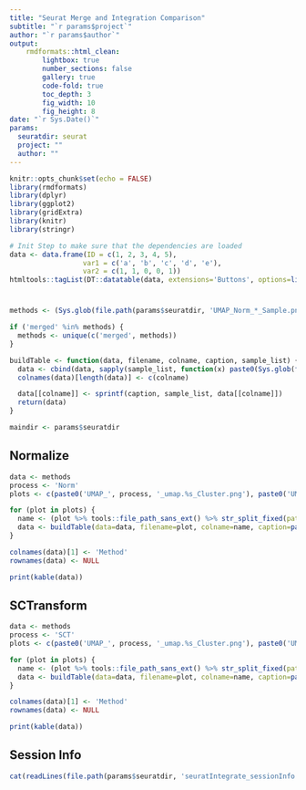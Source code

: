 ```yaml
---
title: "Seurat Merge and Integration Comparison"
subtitle: "`r params$project`"
author: "`r params$author`"
output:
    rmdformats::html_clean:
        lightbox: true
        number_sections: false
        gallery: true
        code-fold: true
        toc_depth: 3
        fig_width: 10
        fig_height: 8
date: "`r Sys.Date()`"
params:
  seuratdir: seurat
  project: ""
  author: ""
---
```

<style>
table {
  white-space: nowrap;
}
</style>

```r
knitr::opts_chunk$set(echo = FALSE)
library(rmdformats)
library(dplyr)
library(ggplot2)
library(gridExtra)
library(knitr)
library(stringr)
```

```r
# Init Step to make sure that the dependencies are loaded
data <- data.frame(ID = c(1, 2, 3, 4, 5),
                  var1 = c('a', 'b', 'c', 'd', 'e'),
                  var2 = c(1, 1, 0, 0, 1))
htmltools::tagList(DT::datatable(data, extensions='Buttons', options=list(dom='lBfrtip', buttons = c('copy', 'csv', 'excel'), lengthMenu = list(c(10,25,50,-1), c(10,25,50,"All")))))
```

# {.tabset .tabset-pills}

```r
methods <- (Sys.glob(file.path(params$seuratdir, 'UMAP_Norm_*_Sample.png')) %>% basename %>% str_split_fixed(pattern='_', n=Inf))[,3] %>% gsub(pattern='umap.', replacement='')

if ('merged' %in% methods) {
  methods <- unique(c('merged', methods))
}

buildTable <- function(data, filename, colname, caption, sample_list) {
  data <- cbind(data, sapply(sample_list, function(x) paste0(Sys.glob(file.path(maindir, sprintf(filename, x)))))) %>% as.data.frame()
  colnames(data)[length(data)] <- c(colname)

  data[[colname]] <- sprintf(caption, sample_list, data[[colname]])
  return(data)
}

maindir <- params$seuratdir
```

## Normalize {.tabset .tabset-pills}

```r
data <- methods
process <- 'Norm'
plots <- c(paste0('UMAP_', process, '_umap.%s_Cluster.png'), paste0('UMAP_', process, '_umap.%s_Sample.png'), paste0('UMAP_', process, '_umap.%s_Sample-Split.png'))

for (plot in plots) {
  name <- (plot %>% tools::file_path_sans_ext() %>% str_split_fixed(pattern='_', n=Inf))[4] %>% gsub(pattern='-', replacement = ' - ')
  data <- buildTable(data=data, filename=plot, colname=name, caption=paste0("![", name, " UMAP plot for %s](%s)"), sample_list=methods)
}

colnames(data)[1] <- 'Method'
rownames(data) <- NULL

print(kable(data))
```

## SCTransform {.tabset .tabset-pills}

```r
data <- methods
process <- 'SCT'
plots <- c(paste0('UMAP_', process, '_umap.%s_Cluster.png'), paste0('UMAP_', process, '_umap.%s_Sample.png'), paste0('UMAP_', process, '_umap.%s_Sample-Split.png'))

for (plot in plots) {
  name <- (plot %>% tools::file_path_sans_ext() %>% str_split_fixed(pattern='_', n=Inf))[4] %>% gsub(pattern='-', replacement = ' - ')
  data <- buildTable(data=data, filename=plot, colname=name, caption=paste0("![", name, " UMAP plot for %s](%s)"), sample_list=methods)
}

colnames(data)[1] <- 'Method'
rownames(data) <- NULL

print(kable(data))
```

## Session Info

``` r
cat(readLines(file.path(params$seuratdir, 'seuratIntegrate_sessionInfo.txt')), sep="\n")
```

<div class="tocify-extend-page" data-unique="tocify-extend-page" style="height: 0;"></div>

